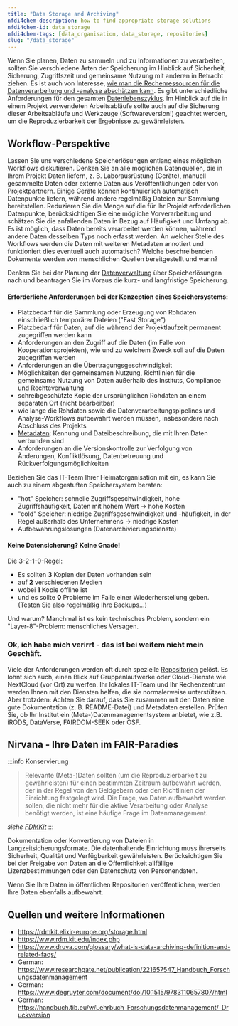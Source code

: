 ```yaml
---
title: "Data Storage and Archiving"
nfdi4chem-description: how to find appropriate storage solutions
nfdi4chem-id: data_storage
nfdi4chem-tags: [data_organisation, data_storage, repositories]
slug: "/data_storage"
---
```


Wenn Sie planen, Daten zu sammeln und zu Informationen zu verarbeiten, sollten Sie verschiedene Arten der Speicherung im Hinblick auf Sicherheit, Sicherung, Zugriffszeit und gemeinsame Nutzung mit anderen in Betracht ziehen. Es ist auch von Interesse, [wie man die Rechenressourcen für die Datenverarbeitung und -analyse abschätzen kann](https://rdmkit.elixir-europe.org/storage.html#how-do-you-estimate-computational-resources-for-data-processing-and-analysis). Es gibt unterschiedliche Anforderungen für den gesamten [Datenlebenszyklus](/docs/data_life_cycle/). Im Hinblick auf die in einem Projekt verwendeten Arbeitsabläufe sollte auch auf die Sicherung dieser Arbeitsabläufe und Werkzeuge (Softwareversion!) geachtet werden, um die Reproduzierbarkeit der Ergebnisse zu gewährleisten.

## Workflow-Perspektive
Lassen Sie uns verschiedene Speicherlösungen entlang eines möglichen Workflows diskutieren. Denken Sie an alle möglichen Datenquellen, die in Ihrem Projekt Daten liefern, z. B. Laborausrüstung (Geräte), manuell gesammelte Daten oder externe Daten aus Veröffentlichungen oder von Projektpartnern. Einige Geräte können kontinuierlich automatisch Datenpunkte liefern, während andere regelmäßig Dateien zur Sammlung bereitstellen. Reduzieren Sie die Menge auf die für Ihr Projekt erforderlichen Datenpunkte, berücksichtigen Sie eine mögliche Vorverarbeitung und schätzen Sie die anfallenden Daten in Bezug auf Häufigkeit und Umfang ab. Es ist möglich, dass Daten bereits verarbeitet werden können, während andere Daten desselben Typs noch erfasst werden. An welcher Stelle des Workflows werden die Daten mit weiteren Metadaten annotiert und funktioniert dies eventuell auch automatisch? Welche beschreibenden Dokumente werden von menschlichen Quellen bereitgestellt und wann?

Denken Sie bei der Planung der [Datenverwaltung](/docs/dmp/) über Speicherlösungen nach und beantragen Sie im Voraus die kurz- und langfristige Speicherung.

#### Erforderliche Anforderungen bei der Konzeption eines Speichersystems:
- Platzbedarf für die Sammlung oder Erzeugung von Rohdaten einschließlich temporärer Dateien ("Fast Storage")
- Platzbedarf für Daten, auf die während der Projektlaufzeit permanent zugegriffen werden kann
- Anforderungen an den Zugriff auf die Daten (im Falle von Kooperationsprojekten), wie und zu welchem Zweck soll auf die Daten zugegriffen werden
- Anforderungen an die Übertragungsgeschwindigkeit
- Möglichkeiten der gemeinsamen Nutzung, Richtlinien für die gemeinsame Nutzung von Daten außerhalb des Instituts, Compliance und Rechteverwaltung
- schreibgeschützte Kopie der ursprünglichen Rohdaten an einem separaten Ort (nicht bearbeitbar)
- wie lange die Rohdaten sowie die Datenverarbeitungspipelines und Analyse-Workflows aufbewahrt werden müssen, insbesondere nach Abschluss des Projekts
- [Metadaten](/docs/metadata/): Kennung und Dateibeschreibung, die mit Ihren Daten verbunden sind
- Anforderungen an die Versionskontrolle zur Verfolgung von Änderungen, Konfliktlösung, Datenbetreuung und Rückverfolgungsmöglichkeiten

Beziehen Sie das IT-Team Ihrer Heimatorganisation mit ein, es kann Sie auch zu einem abgestuften Speichersystem beraten:
- "hot" Speicher: schnelle Zugriffsgeschwindigkeit, hohe Zugriffshäufigkeit, Daten mit hohem Wert -> hohe Kosten
- "cold" Speicher: niedrige Zugriffsgeschwindigkeit und -häufigkeit, in der Regel außerhalb des Unternehmens -> niedrige Kosten
- Aufbewahrungslösungen (Datenarchivierungsdienste)


#### Keine Datensicherung? Keine Gnade!
Die 3-2-1-0-Regel:
- Es sollten **3** Kopien der Daten vorhanden sein
- auf **2** verschiedenen Medien
- wobei **1** Kopie offline ist
- und es sollte **0** Probleme im Falle einer Wiederherstellung geben. (Testen Sie also regelmäßig Ihre Backups...)

Und warum? Manchmal ist es kein technisches Problem, sondern ein "Layer-8"-Problem: menschliches Versagen.


### Ok, ich habe mich verirrt - das ist bei weitem nicht mein Geschäft.

Viele der Anforderungen werden oft durch spezielle [Repositorien](/docs/repositories/) gelöst. Es lohnt sich auch, einen Blick auf Gruppenlaufwerke oder Cloud-Dienste wie NextCloud (vor Ort) zu werfen. Ihr lokales IT-Team und Ihr Rechenzentrum werden Ihnen mit den Diensten helfen, die sie normalerweise unterstützen. Aber trotzdem: Achten Sie darauf, dass Sie zusammen mit den Daten eine gute Dokumentation (z. B. README-Datei) und Metadaten erstellen. Prüfen Sie, ob Ihr Institut ein (Meta-)Datenmanagementsystem anbietet, wie z.B. iRODS, DataVerse, FAIRDOM-SEEK oder OSF.


## Nirvana - Ihre Daten im FAIR-Paradies
:::info Konservierung
> Relevante (Meta-)Daten sollten (um die Reproduzierbarkeit zu gewährleisten) für einen bestimmten Zeitraum aufbewahrt werden, der in der Regel von den Geldgebern oder den Richtlinien der Einrichtung festgelegt wird. Die Frage, wo Daten aufbewahrt werden sollen, die nicht mehr für die aktive Verarbeitung oder Analyse benötigt werden, ist eine häufige Frage im Datenmanagement.

_siehe [FDMKit](https://rdmkit.elixir-europe.org/preserving)_
:::

Dokumentation oder Konvertierung von Dateien in Langzeitsicherungsformate. Die datenhaltende Einrichtung muss ihrerseits Sicherheit, Qualität und Verfügbarkeit gewährleisten. Berücksichtigen Sie bei der Freigabe von Daten an die Öffentlichkeit allfällige Lizenzbestimmungen oder den Datenschutz von Personendaten.

Wenn Sie Ihre Daten in öffentlichen Repositorien veröffentlichen, werden Ihre Daten ebenfalls aufbewahrt.


## Quellen und weitere Informationen
- https://rdmkit.elixir-europe.org/storage.html
- https://www.rdm.kit.edu/index.php
- https://www.druva.com/glossary/what-is-data-archiving-definition-and-related-faqs/
- German: https://www.researchgate.net/publication/221657547_Handbuch_Forschungsdatenmanagement
- German: https://www.degruyter.com/document/doi/10.1515/9783110657807/html
- German: https://handbuch.tib.eu/w/Lehrbuch_Forschungsdatenmanagement/_Druckversion
